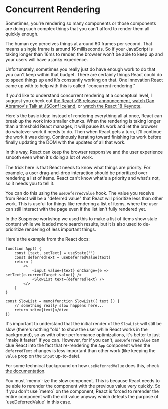 # Concurrent Rendering

Sometimes, you're rendering so many components or those components are doing
such complex things that you can't afford to render them all quickly enough.

The human eye perceives things at around 60 frames per second. That means a
single frame is around 16 milliseconds. So if your JavaScript is taking longer
than 16ms to render, the browser won't be able to keep up and your users will
have a janky experience.

Unfortunately, sometimes you really just do have enough work to do that you
can't keep within that budget. There are certainly things React could do to
speed things up and it's constantly working on that. One innovation React came
up with to help with this is called "concurrent rendering."

If you'd like to understand concurrent rendering at a conceptual level, I
suggest you check out
[the React v18 release announcement](https://react.dev/blog/2022/03/29/react-v18#what-is-concurrent-react),
[watch Dan Abramov's Talk at JSConf Iceland](https://www.youtube.com/watch?v=nLF0n9SACd4),
or [watch the React 18 Keynote](https://youtu.be/FZ0cG47msEk?si=oy9iSsdmryL9IXub&t=1155).

Here's the basic idea: instead of rendering everything all at once, React can
break up the work into smaller chunks. When the rendering is taking longer than
a threshold React manages, it will pause its work and let the browser do
whatever work it needs to do. Then when React gets a turn, it'll continue the
work it was doing. Continously iterating toward finishing its work before
finally updating the DOM with the updates of all that work.

In this way, React can keep the browser responsive and the user experience
smooth even when it's doing a lot of work.

The trick here is that React needs to know what things are priority. For
example, a user drag-and-drop interaction should be prioritized over rendering
a list of items. React can't know what's a priority and what's not, so it needs
you to tell it.

You can do this using the `useDeferredValue` hook. The value you receive from
React will be a "deferred value" that React will prioritize less than other
work. This is useful for things like rendering a list of items, where the user
can still interact with the page even if the list isn't fully rendered yet.

In the Suspense workshop we used this to make a list of items show stale content
while we loaded more search results, but it is also used to de-prioritize
rendering of less important things.

Here's the example from the React docs:

```tsx
function App() {
	const [text, setText] = useState('')
	const deferredText = useDeferredValue(text)
	return (
		<>
			<input value={text} onChange={e => setText(e.currentTarget.value)} />
			<SlowList text={deferredText} />
		</>
	)
}

const SlowList = memo(function SlowList({ text }) {
	// something really slow happens here...
	return <div>{text}</div>
})
```

It's important to understand that the initial render of the `SlowList` will
still be slow (there's nothing "old" to show the user while React works in the
background), so as with other performance optimizations, it's better to just
"make it faster" if you can. However, for if you can't, `useDeferredValue` can
clue React into the fact that re-rendering the `App` component when the
`deferredText` changes is less important than other work (like keeping the
`value` prop on the `input` up-to-date).

For some technical background on how `useDeferredValue` does this, check
[the documentation](https://react.dev/reference/react/useDeferredValue).

<callout-warning>
	You must `memo`-ize the slow component. This is because React needs to be able
	to rerender the component with the previous value very quickly. So if you
	don't use `memo` on the component, React is forced to rerender the entire
	component with the old value anyway which defeats the purpose of
	`useDeferredValue` in this case.
</callout-warning>
